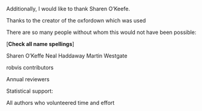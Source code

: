 
Additionally, I would like to thank Sharen O’Keefe.

Thanks to the creator of the oxfordown which was used 

There are so many people without whom this would not have been possible:

[**Check all name spellings**]

Sharen O'Keffe
Neal Haddaway
Martin Westgate

robvis contributors

Annual reviewers

Statistical support:

All authors who volunteered time and effort



\begin{flushright}
Canynge Hall, Bristol \\
1 December 2021
\end{flushright}
